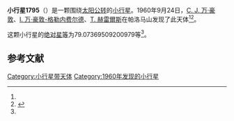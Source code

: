 {{Infobox planet
| bgcolour = #FFFFC0
| name = 1795 Woltjer
| symbol = 
| image = 
| caption = 
| discovery = yes
| discovery_ref = 
| discoverer = [[C._J._万·豪敦|C. J. 万·豪敦]]、[[I._万·豪敦-格勒内费尔德|I. 万·豪敦-格勒内费尔德]]、[[T._赫雷爾斯|T. 赫雷爾斯]]
| discovery_site = [[帕洛马山|帕洛马山]] 
| discovered = 1960年9月24日
| designations = yes
| mp_name = 
| named_after = 
| alt_names = 4010 P-L/ 1950 LE1 / 1955 QM / 1959 JA / 1968 DZ / 1969 PK
| mp_category = [[主带小行星|主带小行星]]
| orbit_ref = <ref name="a">[http://ssd.jpl.nasa.gov/sbdb.cgi?sstr=1795 1795 Woltjer] {{Wayback|url=http://ssd.jpl.nasa.gov/sbdb.cgi?sstr=1795 |date=20201121100837 }}，小行星數據庫瀏覽器（JPL Small-Body Database Browser）－[[美国国家航空航天局|美国国家航空航天局]]喷气推进实验室</ref>
| epoch = 2456400.5 (2013年4月18日更新)
| aphelion = {{convert|3.317592449857919|AU|km|3|abbr=on|lk=out}}
| perihelion = {{convert|2.265299084526322|AU|km|3|abbr=on}}
| semimajor = {{convert|2.79144576719212|AU|km|3|abbr=on}}
| eccentricity = 0.188485368
| period = 1703.500318 [[日|日]]<br />4.66[[儒略年|儒略年]]
| avg_speed = 
| inclination = 7.520815999992299
| asc_node = 192.3605153188984
| mean_anomaly = 
| arg_peri = 79.07369509200979
| satellites = 
| physical_characteristics = yes
| dimensions = 
| mass = 
| density = 
| surface_grav = 
| escape_velocity = 
| sidereal_day = 
| axial_tilt = 
| pole_ecliptic_lat = 
| pole_ecliptic_lon = 
| albedo = 
| temperatures= 
| temp_name1 = 
| mean_temp_1 = 
| max_temp_1 = 
| temp_name2 = 
| max_temp_2 = 
| spectral_type = 
| abs_magnitude = 79.07369509200979
}}

'''小行星1795'''（{{lang-en|1795 Woltjer}}）是一颗围绕[[太阳|太阳]][[公转|公转]]的[[小行星|小行星]]。1960年9月24日，[[C._J._万·豪敦|C. J. 万·豪敦]]、[[I._万·豪敦-格勒内费尔德|I. 万·豪敦-格勒内费尔德]]、[[T._赫雷爾斯|T. 赫雷爾斯]]在帕洛马山发现了此天体<ref name="a" /><ref>{{cite news|title=小行星列表|url=http://cfa-www.harvard.edu/iau/lists/NumberedMPs.txt|accessdate=2013-07-08|newspaper=哈佛大学|archive-date=2008-05-17|archive-url=https://web.archive.org/web/20080517010638/http://cfa-www.harvard.edu/iau/lists/NumberedMPs.txt|dead-url=no}}</ref>。

这颗小行星的[[绝对星等|绝对星等]]为79.07369509200979等<ref name="a" />。

==参考文献==
{{reflist}}
{{Minor Planet Number|[[小行星1794|小行星1794]]|[[小行星1796|小行星1796]]}}

{{小天体}}

[[Category:小行星带天体|Category:小行星带天体]]
[[Category:1960年发现的小行星|Category:1960年发现的小行星]]

{{asteroid-stub}}
